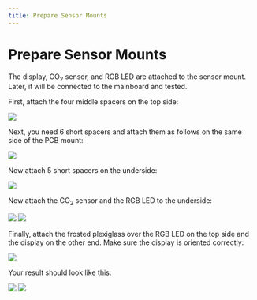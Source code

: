 ```yaml
---
title: Prepare Sensor Mounts
---
```


# Prepare Sensor Mounts

The display, CO<sub>2</sub> sensor, and RGB LED are attached to the sensor mount. Later, it will be connected to the mainboard and tested.

First, attach the four middle spacers on the top side:

![](/img/co2ampel/image3.jpg)

Next, you need 6 short spacers and attach them as follows on the same side of the PCB mount:

![](/img/co2ampel/image4.jpg)

Now attach 5 short spacers on the underside:

![](/img/co2ampel/image5.jpg)

Now attach the CO<sub>2</sub> sensor and the RGB LED to the underside:

![](/img/co2ampel/image6.jpg)
![](/img/co2ampel/image7.jpg)

Finally, attach the frosted plexiglass over the RGB LED on the top side and the display on the other end. Make sure the display is oriented correctly:

![](/img/co2ampel/image8.jpg)

Your result should look like this:

![](/img/co2ampel/image9.jpg)
![](/img/co2ampel/image10.jpg)
